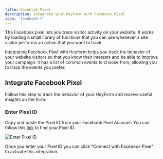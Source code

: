 ```yaml
---
title: Facebook Pixel
description: Integrate your HeyForm with Facebook Pixel
icon: 'facebook-f'
---
```


The Facebook pixel lets you trace visitor activity on your website. It works by loading a small library of functions that you can use whenever a site visitor performs an action that you want to track.

Integrating Facebook Pixel with Heyform helps you track the behavior of your website visitors so that you know their interests and be able to improve your campaign. It has a list of common events to choose from, allowing you to track the events you prefer.

## Integrate Facebook Pixel

Follow this step to track the behavior of your HeyForm and receive useful insights on the form.

### Enter Pixel ID

Copy and paste the Pixel ID from your Facebook Pixel Account. You can follow this [link](https://www.facebook.com/business/help/952192354843755?id=1205376682832142) to find your Pixel ID.

<img
  src="/images/integration/fbx.png"
  alt="Enter Pixel ID"
  data-zoomable
/>

Once you enter your Pixel ID you can click "Connect with Facebook Pixel" to activate this integration.
